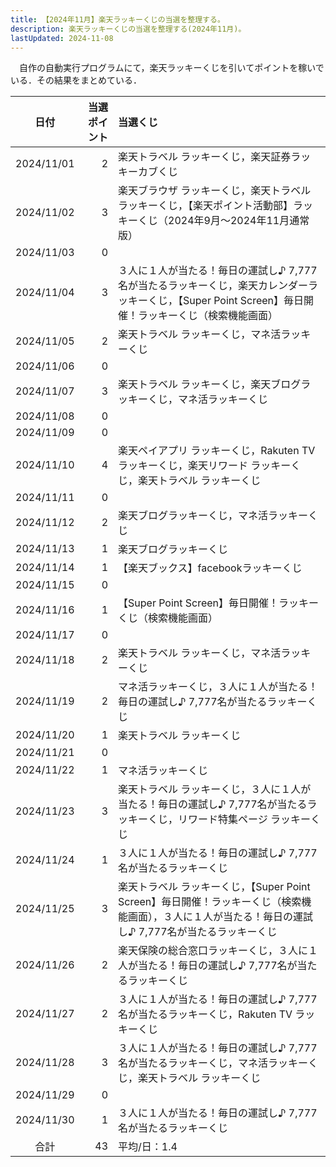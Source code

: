 ```yaml
---
title: 【2024年11月】楽天ラッキーくじの当選を整理する。
description: 楽天ラッキーくじの当選を整理する(2024年11月)。
lastUpdated: 2024-11-08
---
```


　自作の自動実行プログラムにて，楽天ラッキーくじを引いてポイントを稼いでいる．その結果をまとめている．
<LinkCard
  title="楽天ラッキーくじを完全自動でクリック！【楽天ポイ活ジャーニー】"
  description="note上で自動クリックプログラムを販売しています．"
  href="https://note.com/tomohikoseven/n/n416ade99ebed"
/>

| 日付 | 当選ポイント | 当選くじ |
| :---: | ---: | :--- |
| 2024/11/01 | 2 | 楽天トラベル ラッキーくじ，楽天証券ラッキーカブくじ |
| 2024/11/02 | 3 | 楽天ブラウザ ラッキーくじ，楽天トラベル ラッキーくじ，【楽天ポイント活動部】ラッキーくじ（2024年9月～2024年11月通常版） |
| 2024/11/03 | 0 |  |
| 2024/11/04 | 3 | ３人に１人が当たる！毎日の運試し♪ 7,777名が当たるラッキーくじ，楽天カレンダーラッキーくじ，【Super Point Screen】毎日開催！ラッキーくじ（検索機能画面） |
| 2024/11/05 | 2 | 楽天トラベル ラッキーくじ，マネ活ラッキーくじ |
| 2024/11/06 | 0 |  |
| 2024/11/07 | 3 | 楽天トラベル ラッキーくじ，楽天ブログラッキーくじ，マネ活ラッキーくじ |
| 2024/11/08 | 0 |  |
| 2024/11/09 | 0 |  |
| 2024/11/10 | 4 | 楽天ペイアプリ ラッキーくじ，Rakuten TV ラッキーくじ，楽天リワード ラッキーくじ，楽天トラベル ラッキーくじ |
| 2024/11/11 | 0 |  |
| 2024/11/12 | 2 | 楽天ブログラッキーくじ，マネ活ラッキーくじ |
| 2024/11/13 | 1 | 楽天ブログラッキーくじ |
| 2024/11/14 | 1 | 【楽天ブックス】facebookラッキーくじ |
| 2024/11/15 | 0 |  |
| 2024/11/16 | 1 | 【Super Point Screen】毎日開催！ラッキーくじ（検索機能画面） |
| 2024/11/17 | 0 |  |
| 2024/11/18 | 2 | 楽天トラベル ラッキーくじ，マネ活ラッキーくじ |
| 2024/11/19 | 2 | マネ活ラッキーくじ，３人に１人が当たる！毎日の運試し♪ 7,777名が当たるラッキーくじ |
| 2024/11/20 | 1 | 楽天トラベル ラッキーくじ |
| 2024/11/21 | 0 |  |
| 2024/11/22 | 1 | マネ活ラッキーくじ |
| 2024/11/23 | 3 | 楽天トラベル ラッキーくじ，３人に１人が当たる！毎日の運試し♪ 7,777名が当たるラッキーくじ，リワード特集ページ ラッキーくじ |
| 2024/11/24 | 1 | ３人に１人が当たる！毎日の運試し♪ 7,777名が当たるラッキーくじ |
| 2024/11/25 | 3 | 楽天トラベル ラッキーくじ，【Super Point Screen】毎日開催！ラッキーくじ（検索機能画面），３人に１人が当たる！毎日の運試し♪ 7,777名が当たるラッキーくじ |
| 2024/11/26 | 2 | 楽天保険の総合窓口ラッキーくじ，３人に１人が当たる！毎日の運試し♪ 7,777名が当たるラッキーくじ |
| 2024/11/27 | 2 | ３人に１人が当たる！毎日の運試し♪ 7,777名が当たるラッキーくじ，Rakuten TV ラッキーくじ |
| 2024/11/28 | 3 | ３人に１人が当たる！毎日の運試し♪ 7,777名が当たるラッキーくじ，マネ活ラッキーくじ，楽天トラベル ラッキーくじ |
| 2024/11/29 | 0 |  |
| 2024/11/30 | 1 | ３人に１人が当たる！毎日の運試し♪ 7,777名が当たるラッキーくじ |
| 合計 | 43 | 平均/日：1.4 |